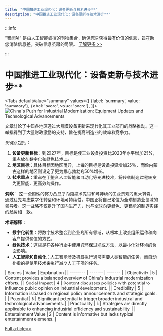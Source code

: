 ```yaml
---
title: "中国推进工业现代化：设备更新与技术进步**"
description: "中国推进工业现代化：设备更新与技术进步**"
---
```



:::info

“智闻AI“ 是由人工智能编撰的刊物集合，确保您只获得最有价值的信息，旨在助您消除信息差，突破信息茧房的局限。  [了解更多 >>](/)

:::

# 中国推进工业现代化：设备更新与技术进步**


<Tabs
	defaultValue="summary"
	values={[
	{label: 'summary', value: 'summary'},
	{label: 'score', value: 'score'},
]}>
<TabItem value="summary">
<img
  src="https://image.informedainews.com/2024/06/Eco-XWB-1717551656-0.jpg"
  alt="China's Push for Industrial Modernization: Equipment Updates and Technological Advancements"
/>



文章讨论了中国各地区通过大规模设备更新来现代化其工业部门的战略推动。这一举措得到了大量财政激励的支持，旨在提高制造业的效率和竞争力。

关键点包括：
1. **设备更新目标**：到2027年，目标是使工业设备投资比2023年水平增加25%，重点放在数字化和绿色技术上。
2. **地区目标**：具体目标因地区而异，上海的目标是设备投资增加25%，而像内蒙古这样的地区则设定了更为雄心勃勃的50%增长。
3. **技术重点**：重点在于整合人工智能和自动化等先进技术，将传统制造过程转变为更智能、更高效的操作。

**洞察**：
这一全国性的努力凸显了向更技术先进和可持续的工业景观的重大转变。通过优先考虑数字化转型和环境可持续性，中国正将自己定位为全球制造业领域的领导者。这一战略不仅提升了国内生产力，也与全球向更绿色、更智能的制造实践的趋势相一致。

**术语解释**：
- **数字化转型**：将数字技术整合到企业的所有领域，从根本上改变组织运作和向客户提供价值的方式。
- **绿色技术**：这些是在各种行业中使用的环保过程或方法，以最小化对环境的负面影响。
- **人工智能和自动化**：人工智能涉及机器执行通常需要人类智能的任务，而自动化指的是使用技术来执行减少人工干预的任务。
</TabItem>
<TabItem value="score">
	| Scores     | Value   | Explanation |
	| -------- | ------- | ------- |
	| Objectivity  | 5    | Content provides a balanced overview of China's industrial modernization efforts.    |
	| Social Impact | 4     | Content discusses policies with potential to influence public opinion on industrial development.    |
	| Credibility    | 5    | Information is based on regional policy announcements and strategic goals.    |
	| Potential    | 5    | Significant potential to trigger broader industrial and technological advancements.    |
	| Practicality    | 5    | Strategies are directly applicable to enhancing industrial efficiency and sustainability.    |
	| Entertainment Value    | 2    | Content is informative but lacks typical entertainment elements.    |
</TabItem>
</Tabs>

[Full article>>](https://www.yicai.com/news/102137506.html)
